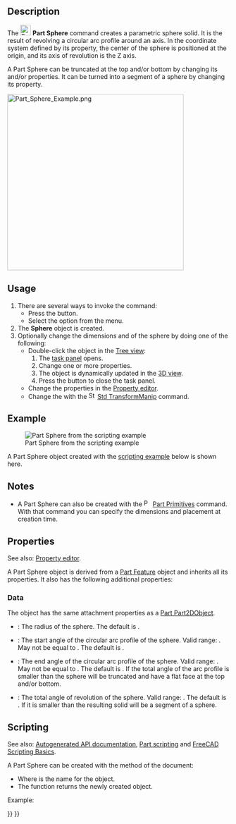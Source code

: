 <languages/>
<translate>

<!--T:25-->
{{Docnav
|[[Part_Cylinder|Cylinder]]
|[[Part_Cone|Cone]]
|[[Part_Workbench|Part]]
|IconL=Part_Cylinder.svg
|IconR=Part_Cone.svg
|IconC=Workbench_Part.svg
}}

<!--T:1-->
{{GuiCommand
|Name=Part Sphere
|MenuLocation=Part → Primitives → Sphere
|Workbenches=[[Part_Workbench|Part]]
|SeeAlso=[[Part_Primitives|Part Primitives]]
}}

== Description == <!--T:34-->

<!--T:2-->
The [[Image:Part_Sphere.svg|24px]] '''Part Sphere''' command creates a parametric sphere solid. It is the result of revolving a circular arc profile around an axis. In the coordinate system defined by its {{PropertyData|Placement}} property, the center of the sphere is positioned at the origin, and its axis of revolution is the Z axis.

<!--T:41-->
A Part Sphere can be truncated at the top and/or bottom by changing its {{PropertyData|Angle1}} and/or {{PropertyData|Angle2}} properties. It can be turned into a segment of a sphere by changing its {{PropertyData|Angle3}} property.

</translate>
[[Image:Part_Sphere_Example.png|400px]]
<translate>

==Usage== <!--T:35-->

<!--T:3-->
# There are several ways to invoke the command:
#* Press the {{Button|[[Image:Part_Sphere.svg|16px]] [[Part_Sphere|Sphere]]}} button.
#* Select the {{MenuCommand|Part → Primitives → [[Image:Part_Sphere.svg|16px]] Sphere}} option from the menu.
# The '''Sphere''' object is created.
# Optionally change the dimensions and {{PropertyData|Placement}} of the sphere by doing one of the following:
#* Double-click the object in the [[Tree_view|Tree view]]:
#*# The {{MenuCommand|Geometric Primitives}} [[Task_panel|task panel]] opens.
#*# Change one or more properties.
#*# The object is dynamically updated in the [[3D_view|3D view]].
#*# Press the {{Button|OK}} button to close the task panel.
#* Change the properties in the [[Property_editor|Property editor]].
#* Change the {{PropertyData|Placement}} with the [[Image:Std_TransformManip.svg|16px]] [[Std_TransformManip|Std TransformManip]] command.

== Example == <!--T:42-->

<!--T:43-->
[[Image:Part_Sphere_Scripting_Example.png|thumb|Part Sphere from the scripting example]]

<!--T:44-->
A Part Sphere object created with the [[#Scripting|scripting example]] below is shown here.

== Notes == <!--T:45-->

<!--T:46-->
* A Part Sphere can also be created with the [[Image:Part_Primitives.svg|16px]] [[Part_Primitives|Part Primitives]] command. With that command you can specify the dimensions and placement at creation time.

== Properties == <!--T:4-->

<!--T:47-->
See also: [[Property_editor|Property editor]].

<!--T:48-->
A Part Sphere object is derived from a [[Part_Feature|Part Feature]] object and inherits all its properties. It also has the following additional properties:

=== Data === <!--T:36-->

<!--T:49-->
{{TitleProperty|Attachment}}

<!--T:50-->
The object has the same attachment properties as a [[Part_Part2DObject#Data|Part Part2DObject]].

<!--T:37-->
{{TitleProperty|Sphere}}

<!--T:33-->
* {{PropertyData|Radius|Length}}: The radius of the sphere. The default is {{Value|5mm}}.
* {{PropertyData|Angle1|Angle}}: The start angle of the circular arc profile of the sphere. Valid range: {{Value|-90° &lt;&#61; value &lt;&#61; 90°}}. May not be equal to {{PropertyData|Angle2}}. The default is {{Value|-90°}}.
* {{PropertyData|Angle2|Angle}}: The end angle of the circular arc profile of the sphere. Valid range: {{Value|-90° &lt;&#61; value &lt;&#61; 90°}}. May not be equal to {{PropertyData|Angle1}}. The default is {{Value|90°}}. If the total angle of the arc profile is smaller than {{Value|180°}} the sphere will be truncated and have a flat face at the top and/or bottom.
* {{PropertyData|Angle3|Angle}}: The total angle of revolution of the sphere. Valid range: {{Value|0° &lt; value &lt;&#61; 360°}}. The default is {{Value|360°}}. If it is smaller than {{Value|360°}} the resulting solid will be a segment of a sphere.

== Scripting == <!--T:38-->

<!--T:51-->
See also: [https://freecad.github.io/SourceDoc/ Autogenerated API documentation], [[Part_scripting|Part scripting]] and [[FreeCAD_Scripting_Basics|FreeCAD Scripting Basics]].

<!--T:39-->
A Part Sphere can be created with the {{Incode|addObject()}} method of the document:

</translate>
{{Code|code=
sphere = FreeCAD.ActiveDocument.addObject("Part::Sphere", "mySphere")
}}
<translate>

<!--T:40-->
* Where {{Incode|"mySphere"}} is the name for the object.
* The function returns the newly created object.

<!--T:52-->
Example:

</translate>
{{Code|code=
import FreeCAD as App

doc = App.activeDocument()

sphere = doc.addObject("Part::Sphere", "mySphere")
sphere.Radius = 20
sphere.Angle1 = -30
sphere.Angle2 = 45
sphere.Angle3 = 90
sphere.Placement = App.Placement(App.Vector(3, 9, 11), App.Rotation(75, 60, 30))

doc.recompute()
}}
<translate>


<!--T:30-->
{{Docnav
|[[Part_Cylinder|Cylinder]]
|[[Part_Cone|Cone]]
|[[Part_Workbench|Part]]
|IconL=Part_Cylinder.svg
|IconR=Part_Cone.svg
|IconC=Workbench_Part.svg
}}

</translate>
{{Part Tools navi{{#translation:}}}}
{{Userdocnavi{{#translation:}}}}